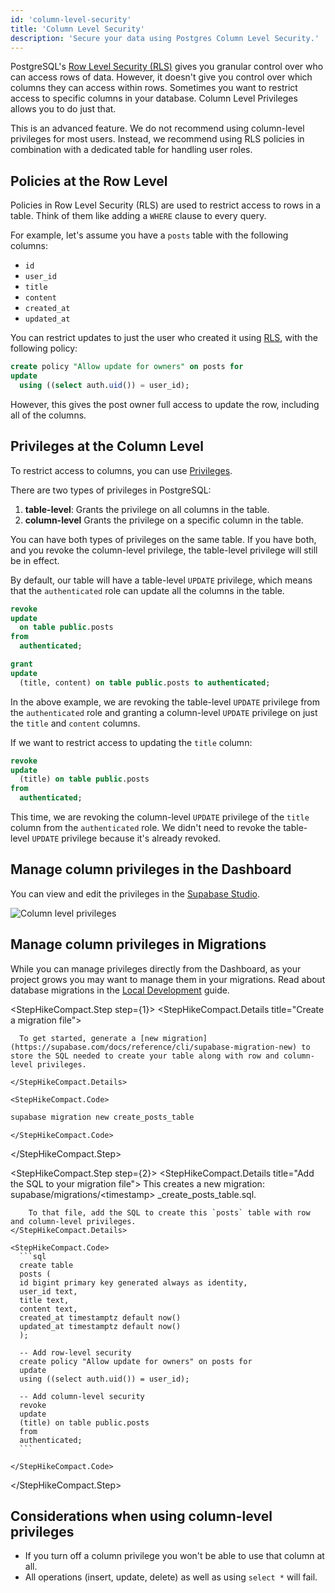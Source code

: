 ```yaml
---
id: 'column-level-security'
title: 'Column Level Security'
description: 'Secure your data using Postgres Column Level Security.'
---
```


PostgreSQL's [Row Level Security (RLS)](https://www.postgresql.org/docs/current/ddl-rowsecurity.html) gives you granular control over who can access rows of data. However, it doesn't give you control over which columns they can access within rows. Sometimes you want to restrict access to specific columns in your database. Column Level Privileges allows you to do just that.

<Admonition type="caution">
  This is an advanced feature. We do not recommend using column-level privileges for most users.
  Instead, we recommend using RLS policies in combination with a dedicated table for handling user
  roles.
</Admonition>

## Policies at the Row Level

Policies in Row Level Security (RLS) are used to restrict access to rows in a table. Think of them like adding a `WHERE` clause to every query.

For example, let's assume you have a `posts` table with the following columns:

- `id`
- `user_id`
- `title`
- `content`
- `created_at`
- `updated_at`

You can restrict updates to just the user who created it using [RLS](/docs/guides/auth#row-level-security), with the following policy:

```sql
create policy "Allow update for owners" on posts for
update
  using ((select auth.uid()) = user_id);
```

However, this gives the post owner full access to update the row, including all of the columns.

## Privileges at the Column Level

To restrict access to columns, you can use [Privileges](https://www.postgresql.org/docs/current/ddl-priv.html).

There are two types of privileges in PostgreSQL:

1. **table-level**: Grants the privilege on all columns in the table.
2. **column-level** Grants the privilege on a specific column in the table.

You can have both types of privileges on the same table. If you have both, and you revoke the column-level privilege, the table-level privilege will still be in effect.

By default, our table will have a table-level `UPDATE` privilege, which means that the `authenticated` role can update all the columns in the table.

```sql
revoke
update
  on table public.posts
from
  authenticated;

grant
update
  (title, content) on table public.posts to authenticated;
```

In the above example, we are revoking the table-level `UPDATE` privilege from the `authenticated` role and granting a column-level `UPDATE` privilege on just the `title` and `content` columns.

If we want to restrict access to updating the `title` column:

```sql
revoke
update
  (title) on table public.posts
from
  authenticated;
```

This time, we are revoking the column-level `UPDATE` privilege of the `title` column from the `authenticated` role. We didn't need to revoke the table-level `UPDATE` privilege because it's already revoked.

## Manage column privileges in the Dashboard

You can view and edit the privileges in the [Supabase Studio](https://supabase.com/dashboard/project/_/database/column-privileges).

![Column level privileges](/docs/img/guides/privileges/column-level-privileges-2.png)

## Manage column privileges in Migrations

While you can manage privileges directly from the Dashboard, as your project grows you may want to manage them in your migrations. Read about database migrations in the [Local Development](https://supabase.com/docs/guides/getting-started/local-development#database-migrations) guide.

<StepHikeCompact>

  <StepHikeCompact.Step step={1}>
    <StepHikeCompact.Details title="Create a migration file">

      To get started, generate a [new migration](https://supabase.com/docs/reference/cli/supabase-migration-new) to store the SQL needed to create your table along with row and column-level privileges.

    </StepHikeCompact.Details>

    <StepHikeCompact.Code>

```bash
supabase migration new create_posts_table
```

    </StepHikeCompact.Code>

  </StepHikeCompact.Step>
</StepHikeCompact>

<StepHikeCompact>

  <StepHikeCompact.Step step={2}>
    <StepHikeCompact.Details title="Add the SQL to your migration file">
      This creates a new migration: supabase/migrations/\<timestamp\>
        _create_posts_table.sql.

        To that file, add the SQL to create this `posts` table with row and column-level privileges.
    </StepHikeCompact.Details>

    <StepHikeCompact.Code>
      ```sql
      create table
      posts (
      id bigint primary key generated always as identity,
      user_id text,
      title text,
      content text,
      created_at timestamptz default now()
      updated_at timestamptz default now()
      );

      -- Add row-level security
      create policy "Allow update for owners" on posts for
      update
      using ((select auth.uid()) = user_id);

      -- Add column-level security
      revoke
      update
      (title) on table public.posts
      from
      authenticated;
      ```

    </StepHikeCompact.Code>

  </StepHikeCompact.Step>
</StepHikeCompact>

## Considerations when using column-level privileges

- If you turn off a column privilege you won't be able to use that column at all.
- All operations (insert, update, delete) as well as using `select *` will fail.
